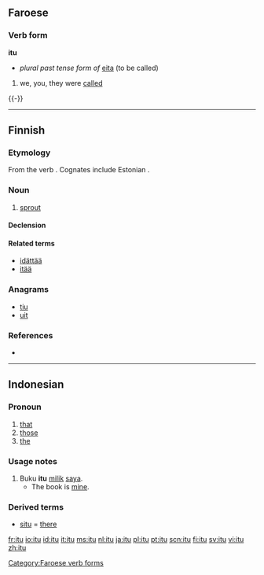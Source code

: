 ==Faroese==
{{fo-conj-eita}}

===Verb form===
'''itu'''
*''plural past tense form of'' [[eita]] (to be called)

# we, you, they were [[called]]
{{-}}

[[Category:Faroese verb forms]]

----

==Finnish==

===Etymology===
From the verb {{term|itää}}. Cognates include Estonian {{term|idu}}.

===Noun===
{{infl|fi|noun}}

# [[sprout]]

====Declension====
{{fi-decl-valo|i|t|d|u}}

====Related terms====
*[[idättää]]
*[[itää]]

===Anagrams===
*[[tiu#Finnish|tiu]]
*[[uit#Finnish|uit]]

===References===
* {{R:Hakkinen 2005}}

----

==Indonesian==

===Pronoun===
{{infl|id|pronoun}}

# [[that]]
# [[those]]
# [[the]]

===Usage notes===
# Buku '''itu''' [[milik]] [[saya]].
#* The book is [[mine]].

===Derived terms===
* [[situ]] = [[there]]


[[fr:itu]]
[[io:itu]]
[[id:itu]]
[[it:itu]]
[[ms:itu]]
[[nl:itu]]
[[ja:itu]]
[[pl:itu]]
[[pt:itu]]
[[scn:itu]]
[[fi:itu]]
[[sv:itu]]
[[vi:itu]]
[[zh:itu]]